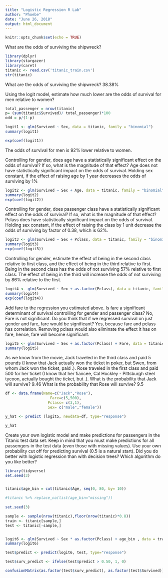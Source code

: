 ```yaml
---
title: "Logistic Regression R Lab"
author: "Phoebe"
date: "June 26, 2018"
output: html_document
---
```


```r
knitr::opts_chunk$set(echo = TRUE)
```

What are the odds of surviving the shipwreck?

```r
library(dplyr)
library(stargazer)
library(caret)
titanic <- read.csv('titanic_train.csv')
str(titanic)
```
What are the odds of surviving the shipwreck? 38.38%

Using the logit model, estimate how much lower are the odds of survival for men relative to women?

```r

total_passenger = nrow(titanic)
p= (sum(titanic$Survived)/ total_passenger)*100
odd = p/(1-p)

logit1 <- glm(Survived ~ Sex, data = titanic, family = "binomial")
summary(logit1)

exp(coef(logit1))

```
The odds of survival for men is 92% lower relative to women.

Controlling for gender, does age have a statistically significant effect on the odds of survival? If so, what is the magnitude of that effect?
Age does not have statistically significant impact on the odds of survival. Holding sex constant, if the effect of raising age by 1 year decreases the odds of surviving by 1%

```r
logit2 <- glm(Survived ~ Sex + Age, data = titanic, family = "binomial")
summary(logit2)
exp(coef(logit2))

```

Controlling for gender, does passenger class have a statistically significant effect on the odds of survival? If so, what is the magnitude of that effect?
Pclass does have statistically significant impact on the odds of survival. Holding sex constant, if the effect of raising the class by 1 unit decrease the odds of surviving by factor of 0.38, which is 62%.
```r
logit3 <- glm(Survived ~ Sex + Pclass, data = titanic, family = "binomial")
summary(logit3)
exp(coef(logit3))

```

Controlling for gender, estimate the effect of being in the second class relative to first class, and the effect of being in the third relative to first.
Being in the second class has the odds of not surviving 57% relative to first class. The effect of being in the third will increase the odds of not surviving by 86% relative to the first.

```r
logit4 <- glm(Survived ~ Sex + as.factor(Pclass), data = titanic, family = "binomial")
summary(logit4)
exp(coef(logit4))

```

Add fare to the regression you estimated above. Is fare a significant determinant of survival controlling for gender and passenger class? No, Fare is not significant.
Do you think that if we regressed survival on just gender and fare, fare would be significant? Yes, because fare and pclass has correlation. Removing pclass would also eliminate the effect it has on fare, hence, fare will become significant.

```r
logit5 <- glm(Survived ~ Sex + as.factor(Pclass) + Fare, data = titanic, family = "binomial")
summary(logit5)

```
As we know from the movie, Jack traveled in the third class and paid 5 pounds (I know that Jack actually won the ticket in poker, but Swen, from whom Jack won the ticket, paid .). Rose traveled in the first class and paid 500 for her ticket (I know that her fiancee, Cal Hockley - Pittsburgh steel tycoon, actually bought the ticket, but .). What is the probability that Jack will survive? 9.46 What is the probability that Rose will survive? 9.5

```r
df <- data.frame(Name=c("Jack","Rose"), 
                    Fare=c(5,500),
                   Pclass= c(3,1),
                   Sex= c("male","female")) 

y_hat <- predict (logit5, newdata=df, type="response")

y_hat

```  

Create your own logistic model and make predictions for passengers in the Titanic test data set. Keep in mind that you must make predictions for all passengers in the test data (even those with missing values). Use your own probability cut off for predicting survival (0.5 is a natural start). Did you do better with logistic regression than with decision trees? Which algorithm do you like better?

```r
library(tidyverse)
set.seed(3)


titanic$age_bin = cut(titanic$Age, seq(0, 80, by= 10))

#titanic %>% replace_na(list(age_bin="missing"))
            
set.seed(3)

sample <- sample(nrow(titanic),floor(nrow(titanic)*0.8))
train <- titanic[sample,]
test <- titanic[-sample,]


logit6 <- glm(Survived ~ Sex * as.factor(Pclass) + age_bin , data = train, family = "binomial")
summary(logit6)

test$predict <- predict(logit6, test, type="response")

test$surv_predict <- ifelse(test$predict > 0.50, 1, 0)

confusionMatrix(as.factor(test$surv_predict), as.factor(test$Survived))

```